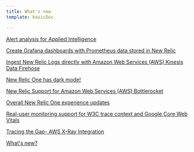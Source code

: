 ```yaml
---
title: What's new
template: basicDoc

---
```


[Alert analysis for Applied Intelligence](/whats-new/alert-analysis-applied-intelligence)

[Create Grafana dashboards with Prometheus data stored in New Relic](/whats-new/create-grafana-dashboards-prometheus-data-stored-new-relic)

[Ingest New Relic Logs directly with Amazon Web Services (AWS) Kinesis Data Firehose](/whats-new/ingest-new-relic-logs-directly-amazon-web-services-aws-kinesis-data-firehose)

[New Relic One has dark mode!](/whats-new/new-relic-one-has-dark-mode)

[New Relic Support for Amazon Web Services (AWS) Bottlerocket ](/whats-new/new-relic-support-amazon-web-services-aws-bottlerocket)

[Overall New Relic One experience updates](/whats-new/overall-new-relic-one-experience-updates)

[Real-user monitoring support for W3C trace context and Google Core Web Vitals ](/whats-new/real-user-monitoring-support-w3c-trace-context-google-core-web-vitals)

[Tracing the Gap- AWS X-Ray Integration](/whats-new/tracing-gap-aws-x-ray-integration)

[What's new?](/whats-new/whats-new)
